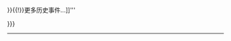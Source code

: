 <div id="column-otd" class="knoblock {{{class|}}}">
{{Wikipedia:历史上的今天/{{wikidate/md|{{{1|}}}}}}}
</div>
{{{footer|
<div align="right" class="noprint">
'''{{ATOM|onthisday}} {{!}} [[节日]] {{!}} [[Wikipedia:历史上的今天{{!}}存档]] {{!}} [[{{wikidate/md|{{{1|}}}}}{{!}}更多历史事件...]]'''
</div>
}}}<noinclude>
----
{{RSS2|Template:Otd/rss}}
[[Category:首頁模板|{{PAGENAME}}]]
</noinclude>